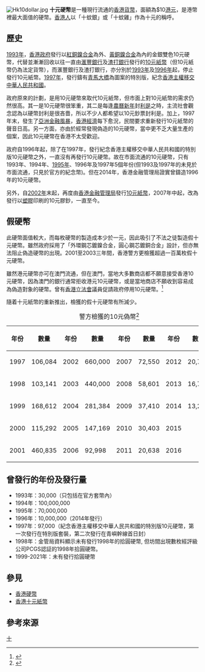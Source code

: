 {{NoteTA
|G1=Unit
}}
{{Infobox Coin
| Country             = 香港
| Denomination        = 拾圓
| Value               = 10.00
| Unit                = [[港元|港元]]
| Image               = Hk10dollar.jpg
| Image size          = 250px
| Caption             = 香港十元硬幣（[[香港1995年|1995年]]）
| Mass                = 11
| Diameter            = 24
| Thickness           = 3
| Edge                = 槽紋與平滑相間
| Composition         = [[紅銅|紅銅]][[鎳|鎳]][[合金|合金]]為外、[[黃銅|黃銅]]鎳合金為內
| Years of Minting    = 1993年-1997年
| Security Features   = 環繞接合位以扭繩花紋均勻連接
| Catalog Number      =
| Obverse             =
| Obverse Design      = [[洋紫荊|洋紫荊]]
| Obverse Designer    = [[任志剛|任志剛]]
| Obverse Design Date = 1992年
| Reverse             = HKD 10 Dollar.jpg
| Reverse Design      = 中、英文「拾圓」字樣及<BR>阿拉伯數字「10」
| Reverse Designer    = 任志剛
| Reverse Design Date = 1992年
}}
[[File:Hk10dollar.jpg|thumb]]
'''十元硬幣'''是一種現行流通的[[香港貨幣|香港貨幣]]，面額為$10[[港元|港元]]，是港幣裡最大面值的硬幣。[[香港人|香港人]]以「十蚊銀」或「十蚊雞」作為十元的稱呼。

==歷史==
[[香港1993年|1993年]]，[[香港殖民地時期#香港政府|香港政府]]發行以[[紅銅|紅銅]][[鎳|鎳]][[合金|合金]]為外、[[黃銅|黃銅]][[鎳|鎳]][[合金|合金]]為內的金銀雙色10元硬幣，代替並漸漸回收以往一直由[[香港上海滙豐銀行|滙豐銀行]]及[[渣打銀行|渣打銀行]]發行的[[香港十元紙幣|10元紙幣]]（但10元紙幣仍為法定貨幣），而滙豐銀行及渣打銀行，亦分別於[[香港1993年|1993年]]及[[香港1996年|1996年]]起，停止發行10元紙幣。[[香港1997年|1997年]]，發行鑄有[[青馬大橋|青馬大橋]]為圖案的特別版，紀念[[香港回歸|香港主權移交中華人民共和國]]。

政府原來的計劃，是用10元硬幣來取代10元紙幣，但市面上對10元紙幣的需求仍然很高。其一是10元硬幣很笨重，其二是每逢[[農曆新年|農曆新年]]封[[利是|利是]]之時，主流社會觀念認為以硬幣封利是很吝嗇，所以不少人都希望以10元鈔票封利是。加上，1997年末，發生了[[亞洲金融風暴|亞洲金融風暴]]，[[香港經濟|香港經濟]]每下愈況，民間要求重新發行10元紙幣的聲音日高。另一方面，亦由於經常發現偽造的10元硬幣，當中更不乏大量生產的個案，因此10元硬幣在香港不太受歡迎。

政府自1996年起，除了在1997年，發行紀念香港主權移交中華人民共和國的特別版10元硬幣之外，一直沒有再發行10元硬幣。故在市面流通的10元硬幣，只有1993年、1994年、[[香港1995年|1995年]]、1996年及1997年5個年份(但1993及1997年的未見於市面流通，只見於官方的紀念幣)。但在2014年，香港金融管理局證實曾鑄造1996年的10元硬幣。

另外，自[[香港2002年|2002年]]末起，再度由[[香港金融管理局|香港金融管理局]]發行[[香港十元紙幣|10元紙幣]]，2007年中起，改為發行以[[塑膠|塑膠]]印刷的10元膠鈔，一直至今。

==假硬幣==
此硬幣面值較大，而每枚硬幣的製造成本少於一元，因此吸引了不法之徒製造假十元硬幣。雖然政府採用了「外環鋼芯鍍鎳合金，圓心鋼芯鍍銅合金」設計，但亦無法阻止偽造硬幣的出現。2001至2003三年間，香港警方更檢獲超過一百萬枚假十元硬幣。

雖然港元硬幣亦可在澳門流通，但在澳門，當地大多數商店都不願意接受香港10元硬幣，因為澳門的銀行通常拒收港元10元硬幣，或是當地商店不願收到容易成為偽造對象的硬幣。曾有[[香港|香港]][[香港特別行政區立法會|立法會]]議員促請政府停用10元硬幣。<ref>{{cite news|title=去年撿5.8萬枚假10元硬幣|url=http://hk.apple.nextmedia.com/news/art/20090319/12510316|accessdate=2016-02-08|archive-date=2016-02-14|archive-url=https://web.archive.org/web/20160214115408/http://hk.apple.nextmedia.com/news/art/20090319/12510316|dead-url=no}}</ref>

隨着十元紙幣的重新推出，檢獲的假十元硬幣有所減少。

{| class="wikitable"
|+ 警方檢獲的10元偽幣<ref>{{cite news|title=立法會第五條：十元紙幣與硬幣|url=http://www.info.gov.hk/gia/general/200204/24/0424163.htm|date=二○○二年四月二十四日|accessdate=2016-02-08|archive-date=2008-02-22|archive-url=https://web.archive.org/web/20080222200243/http://www.info.gov.hk/gia/general/200204/24/0424163.htm|dead-url=no}}</ref>
|-
! 年份 !! 數量 !! 年份 !! 數量 !! 年份 !! 數量 !! 年份 !! 數量
|-
| 1997 || 106,084 || 2002 || 660,000 || 2007 || 72,550 || 2012 || 20,719
|-
| 1998 || 103,141 || 2003 || 440,000 || 2008 || 58,601 || 2013 || 16,798
|-
| 1999 || 168,612 || 2004 || 281,384 || 2009 || 37,410 || 2014 || 13,293
|-
| 2000 || 115,292 || 2005 || 147,169 || 2010 || 30,403 || 2015 ||
|-
| 2001 || 460,835 || 2006 || 92,998 || 2011 || 20,638 || 2016 ||
|}

==曾發行的年份及發行量==
*1993年：30,000（只包括在官方套幣內）
*1994年：100,000,000
*1995年：70,000,000
*1996年：10,000,000（2014年發行）
*1997年：97,000（紀念香港主權移交中華人民共和國的特別版10元硬幣，第一次發行在特別版套裝，第二次發行在青嶼幹線首日封）
*1998年：金管局資料顯示未有發行1998年的拾圓硬幣, 但坊間出現數枚經評級公司PCGS認証的1998年拾圓硬幣。
*1999-2021年：未有發行拾圓硬幣

==參見==
*[[香港硬幣|香港硬幣]]
*[[香港十元紙幣|香港十元紙幣]]

== 參考來源 ==
{{Reflist}}
{{香港貨幣}}

[[Category:香港硬幣|十]]